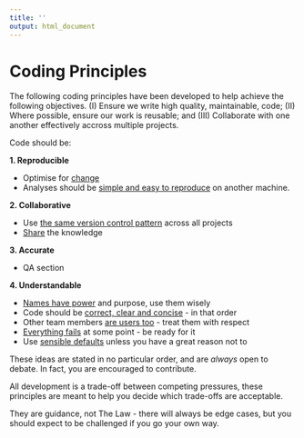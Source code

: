 ```yaml
---
title: ''
output: html_document
---
```


# Coding Principles {#principles}

The following coding principles have been developed to help achieve the following objectives. (I) Ensure we write high quality, maintainable, code;  (II) Where possible, ensure our work is reusable; and (III) Collaborate with one another effectively accross multiple projects.

Code should be:

**1. Reproducible**  

* Optimise for [change](#change)  
* Analyses should be [simple and easy to reproduce](#reproduce) on another machine.

**2. Collaborative**  

* Use [the same version control pattern](#versioncontrol) across all projects  
* [Share](#knowledge) the knowledge  

**3. Accurate**  

* QA section  

**4. Understandable**  

* [Names have power](#names) and purpose, use them wisely  
* Code should be [correct, clear and concise](#ccc) - in that order  
* Other team members [are users too](#understand) - treat them with respect  
* [Everything fails](#error) at some point - be ready for it  
* Use [sensible defaults](#defaults) unless you have a great reason not to  


These ideas are stated in no particular order, and are *always* open to debate. In fact, you are encouraged to contribute. 

All development is a trade-off between competing pressures, these principles are meant to help you decide which trade-offs are acceptable.

They are guidance, not The Law - there will always be edge cases, but you should expect to be challenged if you go your own way.